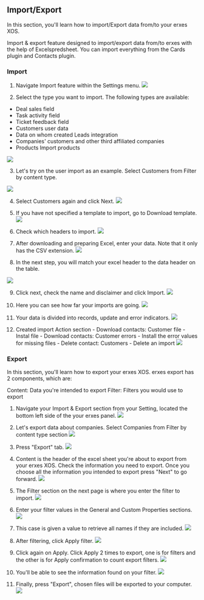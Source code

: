 ## Import/Export 

In this section, you'll learn how to import/Export data from/to your erxes XOS.

<Note>
Import & export feature designed to import/export data from/to erxes with the help of Excelspredsheet. You can import everything from the Cards plugin and Contacts plugin.
</Note>

### Import
1. Navigate Import feature within the Settings menu.
![](https://imagedelivery.net/5m26Aj-CutMXPPNacMs_yQ/9ca2dd96-1add-48fc-e89c-b0f280b15a00/public)

2. Select the type you want to import. The following types are available:
- Deal sales field
- Task activity field
- Ticket feedback field
- Customers user data
- Data on whom created Leads integration
- Companies' customers and other third affiliated companies
- Products Import products

![](https://imagedelivery.net/5m26Aj-CutMXPPNacMs_yQ/604dfbe6-ff43-4bbf-cc8e-1296c60fc200/public)

3. Let's try on the user import as an example. Select Customers from Filter by content type.

![](https://imagedelivery.net/5m26Aj-CutMXPPNacMs_yQ/c4db76a3-1ece-47be-471c-b55c807a6300/public)

4. Select Customers again and click Next.
![](https://imagedelivery.net/5m26Aj-CutMXPPNacMs_yQ/02337828-dffb-4901-c986-8740fb701800/public)

5. If you have not specified a template to import, go to Download template.
![](https://imagedelivery.net/5m26Aj-CutMXPPNacMs_yQ/bf721b6f-42d4-46c9-084b-fa2ff5d26000/public)

6. Check which headers to import.
![](https://imagedelivery.net/5m26Aj-CutMXPPNacMs_yQ/2880fdb6-6d40-4710-724c-72e2ee020300/public)

7. After downloading and preparing Excel, enter your data. Note that it only has the CSV extension.
![](https://imagedelivery.net/5m26Aj-CutMXPPNacMs_yQ/6fb38341-1ff5-4f83-c014-e7b9b5b9d800/public)

8.  In the next step, you will match your excel header to the data header on the table.

![](https://imagedelivery.net/5m26Aj-CutMXPPNacMs_yQ/c41d9a4d-4ad6-4b44-a821-2aeef5a9dc00/public)

9. Click next, check the name and disclaimer and click Import.
![](https://imagedelivery.net/5m26Aj-CutMXPPNacMs_yQ/6ca3c177-15ec-46c6-e454-1b20481dd800/public)

10.  Here you can see how far your imports are going.
![](https://imagedelivery.net/5m26Aj-CutMXPPNacMs_yQ/acb6e10f-bf56-424e-094a-56a8ac7ca400/public)

11. Your data is divided into records, update and error indicators.
![](https://imagedelivery.net/5m26Aj-CutMXPPNacMs_yQ/276734a6-07f3-4699-1276-1908a9f0e800/public)

12. Created import Action section - Download contacts: Customer file - Instal file - Download contacts: Customer errors - Install the error values for missing files - Delete contact: Customers - Delete an import
![](https://imagedelivery.net/5m26Aj-CutMXPPNacMs_yQ/4c4f0e1c-98c4-4c0d-1277-70d6a47b4300/public)

### Export
<Tip>
In this section, you'll learn how to export your erxes XOS. erxes export has 2 components, which are:

Content: Data you're intended to export
Filter: Filters you would use to export
</Tip>

1. Navigate your Import & Export section from your Setting, located the bottom left side of the your erxes panel.
![](https://imagedelivery.net/5m26Aj-CutMXPPNacMs_yQ/1c59bdea-4b9c-43e4-10ff-c62752018600/public)

2. Let's export data about companies. Select Companies from Filter by content type section
![](https://imagedelivery.net/5m26Aj-CutMXPPNacMs_yQ/a71cceaf-7da3-4d81-a9f8-2faabb8fac00/public)

3. Press "Export" tab.
![](https://imagedelivery.net/5m26Aj-CutMXPPNacMs_yQ/bab5a05d-66ee-4de6-33c1-4563196e6c00/public)

4. Content is the header of the excel sheet you're about to export from your erxes XOS. Check the information you need to export. Once you choose all the information you intended to export press "Next" to go forward.
![](https://imagedelivery.net/5m26Aj-CutMXPPNacMs_yQ/4b35f780-9e07-41bc-0836-bb6c9e462f00/public)

5. The Filter section on the next page is where you enter the filter to import.
![](https://imagedelivery.net/5m26Aj-CutMXPPNacMs_yQ/b8cfcbab-d420-4f21-c54b-0a957be3b800/public)

6. Enter your filter values in the General and Custom Properties sections.
![](https://imagedelivery.net/5m26Aj-CutMXPPNacMs_yQ/65e59f7f-1a30-45b5-b8b9-61748df3ab00/public)

7. This case is given a value to retrieve all names if they are included.
![](https://imagedelivery.net/5m26Aj-CutMXPPNacMs_yQ/3fb9d3d1-9d93-44ba-7262-b8429a8ff000/public)

8. After filtering, click Apply filter.
![](https://imagedelivery.net/5m26Aj-CutMXPPNacMs_yQ/df2686a1-d6cc-40d4-4413-d71b36095800/public)

9. Click again on Apply. Click Apply 2 times to export, one is for filters and the other is for Apply confirmation to count export filters.
![](https://imagedelivery.net/5m26Aj-CutMXPPNacMs_yQ/5c752333-81bd-469c-31e5-a5e003df1c00/public)

10. You'll be able to see the information found on your filter.
![](https://imagedelivery.net/5m26Aj-CutMXPPNacMs_yQ/360852d1-8857-47c8-a2af-e82a49848800/public)

11. Finally, press "Export", chosen files will be exported to your computer.
![](https://imagedelivery.net/5m26Aj-CutMXPPNacMs_yQ/6da8bfa6-ffb4-41cd-3b8a-2c1ff68a5700/public)
